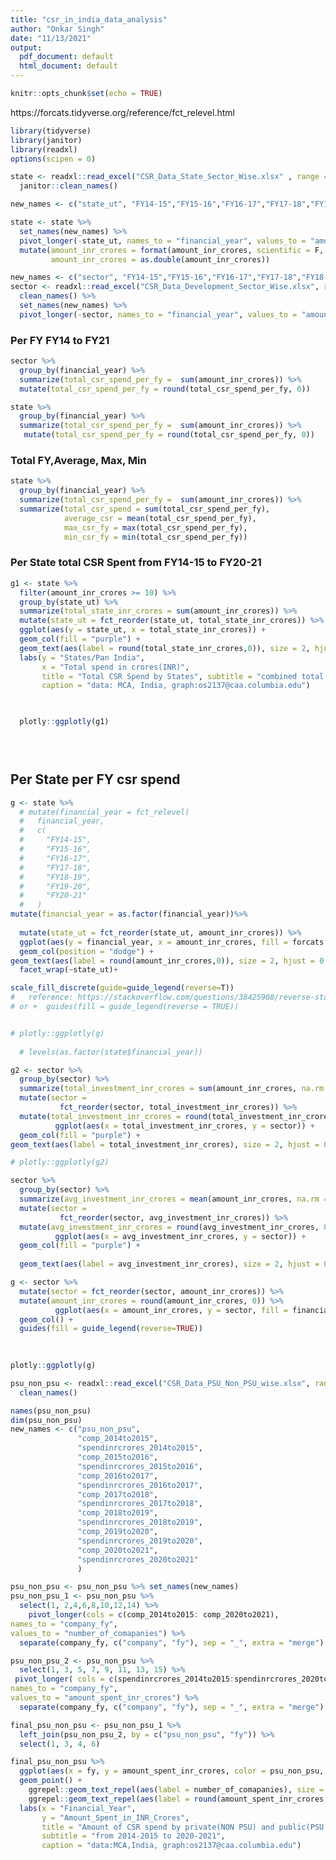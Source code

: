 ```yaml
---
title: "csr_in_india_data_analysis"
author: "Onkar Singh"
date: "11/13/2021"
output:
  pdf_document: default
  html_document: default
---
```


```r
knitr::opts_chunk$set(echo = TRUE)
```



https://forcats.tidyverse.org/reference/fct_relevel.html

```r
library(tidyverse)
library(janitor)
library(readxl)
options(scipen = 0)
```


```r
state <- readxl::read_excel("CSR_Data_State_Sector_Wise.xlsx" , range = "A2:H40") %>% 
  janitor::clean_names() 

new_names <- c("state_ut", "FY14-15","FY15-16","FY16-17","FY17-18","FY18-19","FY19-20", "FY20-21")

state <- state %>% 
  set_names(new_names) %>% 
  pivot_longer(-state_ut, names_to = "financial_year", values_to = "amount_inr_crores") %>% 
  mutate(amount_inr_crores = format(amount_inr_crores, scientific = F, digits = 2),
         amount_inr_crores = as.double(amount_inr_crores))


```


```r
new_names <- c("sector", "FY14-15","FY15-16","FY16-17","FY17-18","FY18-19","FY19-20", "FY20-21")
sector <- readxl::read_excel("CSR_Data_Development_Sector_Wise.xlsx", range = "A2:H31") %>% 
  clean_names() %>% 
  set_names(new_names) %>% 
  pivot_longer(-sector, names_to = "financial_year", values_to = "amount_inr_crores")
```


###  Per FY FY14 to FY21
```r
sector %>% 
  group_by(financial_year) %>% 
  summarize(total_csr_spend_per_fy =  sum(amount_inr_crores)) %>% 
  mutate(total_csr_spend_per_fy = round(total_csr_spend_per_fy, 0))

state %>% 
  group_by(financial_year) %>% 
  summarize(total_csr_spend_per_fy =  sum(amount_inr_crores)) %>% 
   mutate(total_csr_spend_per_fy = round(total_csr_spend_per_fy, 0))
```


###  Total FY,Average, Max, Min

```r
state %>% 
  group_by(financial_year) %>% 
  summarize(total_csr_spend_per_fy =  sum(amount_inr_crores)) %>% 
  summarize(total_csr_spend = sum(total_csr_spend_per_fy), 
            average_csr = mean(total_csr_spend_per_fy),
            max_csr_fy = max(total_csr_spend_per_fy),
            min_csr_fy = min(total_csr_spend_per_fy))
```

### Per State total CSR Spent from FY14-15 to FY20-21

```r
g1 <- state %>% 
  filter(amount_inr_crores >= 10) %>% 
  group_by(state_ut) %>% 
  summarize(total_state_inr_crores = sum(amount_inr_crores)) %>% 
  mutate(state_ut = fct_reorder(state_ut, total_state_inr_crores)) %>% 
  ggplot(aes(y = state_ut, x = total_state_inr_crores)) +
  geom_col(fill = "purple") + 
  geom_text(aes(label = round(total_state_inr_crores,0)), size = 2, hjust = 0, fontface = "bold") +
  labs(y = "States/Pan India", 
       x = "Total spend in crores(INR)", 
       title = "Total CSR Spend by States", subtitle = "combined total from FY14-15 to FY20-21", 
       caption = "data: MCA, India, graph:os2137@caa.columbia.edu") 
  


  plotly::ggplotly(g1)


  

```


## Per State per FY csr spend
```r
g <- state %>%
  # mutate(financial_year = fct_relevel(
  #   financial_year,
  #   c(
  #     "FY14-15",
  #     "FY15-16",
  #     "FY16-17",
  #     "FY17-18",
  #     "FY18-19",
  #     "FY19-20",
  #     "FY20-21"
  #   )
mutate(financial_year = as.factor(financial_year))%>%
  
  mutate(state_ut = fct_reorder(state_ut, amount_inr_crores)) %>%
  ggplot(aes(y = financial_year, x = amount_inr_crores, fill = forcats::fct_rev(financial_year))) +
  geom_col(position = "dodge") +
geom_text(aes(label = round(amount_inr_crores,0)), size = 2, hjust = 0, vjust = 0.5) +
  facet_wrap(~state_ut)+

scale_fill_discrete(guide=guide_legend(reverse=T))
#   reference: https://stackoverflow.com/questions/38425908/reverse-stacking-order-without-affecting-legend-order-in-ggplot2-bar-charts 
# or +  guides(fill = guide_legend(reverse = TRUE)) 


# plotly::ggplotly(g)
  
  # levels(as.factor(state$financial_year))
```


```r
g2 <- sector %>% 
  group_by(sector) %>% 
  summarize(total_investment_inr_crores = sum(amount_inr_crores, na.rm = T)) %>% 
  mutate(sector =
           fct_reorder(sector, total_investment_inr_crores)) %>%
  mutate(total_investment_inr_crores = round(total_investment_inr_crores, 0)) %>% 
          ggplot(aes(x = total_investment_inr_crores, y = sector)) +
  geom_col(fill = "purple") +
geom_text(aes(label = total_investment_inr_crores), size = 2, hjust = 0)

# plotly::ggplotly(g2)
```

```r
sector %>% 
  group_by(sector) %>% 
  summarize(avg_investment_inr_crores = mean(amount_inr_crores, na.rm = T)) %>% 
  mutate(sector =
           fct_reorder(sector, avg_investment_inr_crores)) %>%
  mutate(avg_investment_inr_crores = round(avg_investment_inr_crores, 0)) %>% 
          ggplot(aes(x = avg_investment_inr_crores, y = sector)) +
  geom_col(fill = "purple") +
  
  geom_text(aes(label = avg_investment_inr_crores), size = 2, hjust = 0, vjust = 0.5) 
```





```r
g <- sector %>% 
  mutate(sector = fct_reorder(sector, amount_inr_crores)) %>% 
  mutate(amount_inr_crores = round(amount_inr_crores, 0)) %>% 
          ggplot(aes(x = amount_inr_crores, y = sector, fill = financial_year)) +
  geom_col() +
  guides(fill = guide_legend(reverse=TRUE))
  
  

plotly::ggplotly(g)
```

```r
psu_non_psu <- readxl::read_excel("CSR_Data_PSU_Non_PSU_wise.xlsx", range = "A2:O4") %>% 
  clean_names()
```

```r
names(psu_non_psu)
dim(psu_non_psu)
new_names <- c("psu_non_psu", 
               "comp_2014to2015", 
               "spendinrcrores_2014to2015",
               "comp_2015to2016", 
               "spendinrcrores_2015to2016",
               "comp_2016to2017", 
               "spendinrcrores_2016to2017",
               "comp_2017to2018", 
               "spendinrcrores_2017to2018",
               "comp_2018to2019", 
               "spendinrcrores_2018to2019",
               "comp_2019to2020", 
               "spendinrcrores_2019to2020",
               "comp_2020to2021", 
               "spendinrcrores_2020to2021"
               )
```

```r
psu_non_psu <- psu_non_psu %>% set_names(new_names)
psu_non_psu_1 <- psu_non_psu %>% 
  select(1, 2,4,6,8,10,12,14) %>% 
    pivot_longer(cols = c(comp_2014to2015: comp_2020to2021), 
names_to = "company_fy", 
values_to = "number_of_comapanies") %>% 
  separate(company_fy, c("company", "fy"), sep = "_", extra = "merge") 
```


```r
psu_non_psu_2 <- psu_non_psu %>%  
  select(1, 3, 5, 7, 9, 11, 13, 15) %>% 
 pivot_longer( cols = c(spendinrcrores_2014to2015:spendinrcrores_2020to2021), 
names_to = "company_fy", 
values_to = "amount_spent_inr_crores") %>% 
  separate(company_fy, c("company", "fy"), sep = "_", extra = "merge") 
```

```r
final_psu_non_psu <- psu_non_psu_1 %>% 
  left_join(psu_non_psu_2, by = c("psu_non_psu", "fy")) %>% 
  select(1, 3, 4, 6)
```


```r
final_psu_non_psu %>% 
  ggplot(aes(x = fy, y = amount_spent_inr_crores, color = psu_non_psu, size = number_of_comapanies))+
  geom_point() +
    ggrepel::geom_text_repel(aes(label = number_of_comapanies), size = 1.5, color = "blue", hjust = 0)+
    ggrepel::geom_text_repel(aes(label = round(amount_spent_inr_crores,0)), size = 1.5, color = "black", hjust = 1)+
  labs(x = "Financial_Year",
       y = "Amount_Spent_in_INR_Crores", 
       title = "Amount of CSR spend by private(NON PSU) and public(PSU) companies in India", 
       subtitle = "from 2014-2015 to 2020-2021",
       caption = "data:MCA,India, graph:os2137@caa.columbia.edu") 
```


